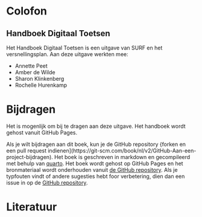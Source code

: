 # Colofon 

## Handboek Digitaal Toetsen

Het Handboek Digitaal Toetsen is een uitgave van SURF en het versnellingsplan. Aan deze uitgave werkten mee:

* Annette Peet
* Amber de Wilde
* Sharon Klinkenberg
* Rochelle Hurenkamp

# Bijdragen {#contribute}

Het is mogenlijk om bij te dragen aan deze uitgave. Het handboek wordt gehost vanuit GitHub Pages. 

Als je wilt bijdragen aan dit boek, kun je de GitHub repository {forken en een pull request indienen](https://git-scm.com/book/nl/v2/GitHub-Aan-een-project-bijdragen). Het boek is geschreven in markdown en gecompileerd met behulp van [quarto](https://quarto.org). Het boek wordt gehost op GitHub Pages en het bronmateriaal wordt onderhouden vanuit [de GitHub repository](https://github.com/SIG-DT/handboek-digitaal-toetsen/). Als je typfouten vindt of andere sugesties hebt foor verbetering, dien dan een issue in op de [GitHub repository](https://github.com/SIG-DT/handboek-digitaal-toetsen/issues).


# Literatuur
